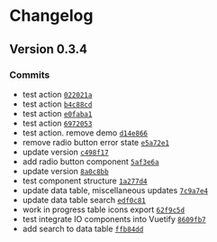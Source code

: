 # Changelog

## Version 0.3.4

### Commits

- test action [`022021a`](https://github.com/tejas-encora/IO-Component-Library/commit/022021a184a3550af4cf0545822bd0800eadb6dc)
- test action [`b4c88cd`](https://github.com/tejas-encora/IO-Component-Library/commit/b4c88cd6db9f78288ae479f078025304dbf5bf1a)
- test action [`e0faba1`](https://github.com/tejas-encora/IO-Component-Library/commit/e0faba12cefcf26713f5f2a261bc08b82dcc677d)
- test action [`6972053`](https://github.com/tejas-encora/IO-Component-Library/commit/697205344f459f5d78ca5e908f3e52296ee0f0ab)
- test action. remove demo [`d14e866`](https://github.com/tejas-encora/IO-Component-Library/commit/d14e866bcdc4585f28ee983061bc3977e63cb02f)
- remove radio button error state [`e5a72e1`](https://github.com/tejas-encora/IO-Component-Library/commit/e5a72e1f33a3fa535661660a18046963a9716b07)
- update version [`c498f17`](https://github.com/tejas-encora/IO-Component-Library/commit/c498f17d3d49e48f12fc6a7dcae1c0bc7f80e5dc)
- add radio button component [`5af3e6a`](https://github.com/tejas-encora/IO-Component-Library/commit/5af3e6aca03ec971e253aa2219aca00cc204efca)
- update version [`8a0c8bb`](https://github.com/tejas-encora/IO-Component-Library/commit/8a0c8bbfd116247926e01226c97d561dfcbc375e)
- test component structure [`1a277d4`](https://github.com/tejas-encora/IO-Component-Library/commit/1a277d4b4416917a87117a0e8a8b298c75cb4d53)
- update data table, miscellaneous updates [`7c9a7e4`](https://github.com/tejas-encora/IO-Component-Library/commit/7c9a7e4a65047f249b0c2fcce555fe502641b81f)
- update data table search [`edf0c81`](https://github.com/tejas-encora/IO-Component-Library/commit/edf0c8160dc62a6e808f7017a64d097a67bc12e4)
- work in progress table icons export [`62f9c5d`](https://github.com/tejas-encora/IO-Component-Library/commit/62f9c5dc88f92cde48fd5059ddb1be5f4994cf77)
- test integrate IO components into Vuetify [`8609fb7`](https://github.com/tejas-encora/IO-Component-Library/commit/8609fb76ae8e7cf25b1539e3bb12d06aa04622b5)
- add search to data table [`ffb84dd`](https://github.com/tejas-encora/IO-Component-Library/commit/ffb84dd8567be7db898a26364e17858897eb15a9)
